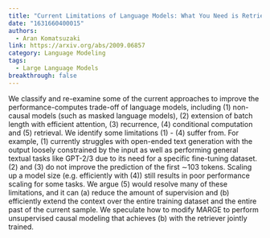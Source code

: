 ```yaml
---
title: "Current Limitations of Language Models: What You Need is Retrieval"
date: "1631660400015"
authors:
  - Aran Komatsuzaki
link: https://arxiv.org/abs/2009.06857
category: Language Modeling
tags:
  - Large Language Models
breakthrough: false
---
```


We classify and re-examine some of the current approaches to improve the performance-computes trade-off of language models, including (1) non-causal models (such as masked language models), (2) extension of batch length with efficient attention, (3) recurrence, (4) conditional computation and (5) retrieval. We identify some limitations (1) - (4) suffer from. For example, (1) currently struggles with open-ended text generation with the output loosely constrained by the input as well as performing general textual tasks like GPT-2/3 due to its need for a specific fine-tuning dataset. (2) and (3) do not improve the prediction of the first ∼103 tokens. Scaling up a model size (e.g. efficiently with (4)) still results in poor performance scaling for some tasks. We argue (5) would resolve many of these limitations, and it can (a) reduce the amount of supervision and (b) efficiently extend the context over the entire training dataset and the entire past of the current sample. We speculate how to modify MARGE to perform unsupervised causal modeling that achieves (b) with the retriever jointly trained.
